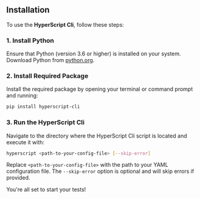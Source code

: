 ## Installation

To use the **HyperScript Cli**, follow these steps:

### 1. Install Python

Ensure that Python (version 3.6 or higher) is installed on your system. Download Python from [python.org](https://www.python.org/downloads/).

### 2. Install Required Package

Install the required package by opening your terminal or command prompt and running:

```bash
pip install hyperscript-cli
```

### 3. Run the HyperScript Cli

Navigate to the directory where the HyperScript Cli script is located and execute it with:

```bash
hyperscript <path-to-your-config-file> [--skip-error]
```

Replace `<path-to-your-config-file>` with the path to your YAML configuration file. The `--skip-error` option is optional and will skip errors if provided.

You're all set to start your tests!